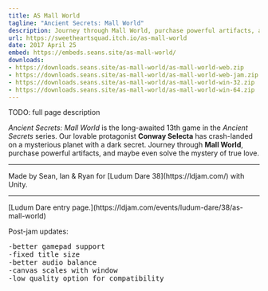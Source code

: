 ```yaml
---
title: AS Mall World
tagline: "Ancient Secrets: Mall World"
description: Journey through Mall World, purchase powerful artifacts, and maybe even solve the mystery of true love.
url: https://sweetheartsquad.itch.io/as-mall-world
date: 2017 April 25
embed: https://embeds.seans.site/as-mall-world/
downloads:
- https://downloads.seans.site/as-mall-world/as-mall-world-web.zip
- https://downloads.seans.site/as-mall-world/as-mall-world-web-jam.zip
- https://downloads.seans.site/as-mall-world/as-mall-world-win-32.zip
- https://downloads.seans.site/as-mall-world/as-mall-world-win-64.zip
---
```


TODO: full page description

<p><em>Ancient Secrets: Mall World</em> is the long-awaited 13th game in the <em>Ancient Secrets</em> series. Our lovable protagonist <strong>Conway Selecta</strong> has crash-landed on a mysterious planet with a dark secret. Journey through <strong>Mall World</strong>, purchase powerful artifacts, and maybe even solve the mystery of true love.</p>

---

<p>Made by Sean, Ian &amp; Ryan for [Ludum Dare 38](https://ldjam.com/) with Unity.</p>

---

<p>[Ludum Dare entry page.](https://ldjam.com/events/ludum-dare/38/as-mall-world)</p>
<p>Post-jam updates:</p>
<pre>-better gamepad support
-fixed title size
-better audio balance
-canvas scales with window
-low quality option for compatibility</pre>
